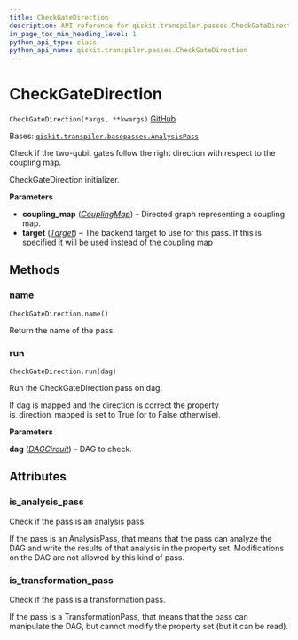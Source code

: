 ```yaml
---
title: CheckGateDirection
description: API reference for qiskit.transpiler.passes.CheckGateDirection
in_page_toc_min_heading_level: 1
python_api_type: class
python_api_name: qiskit.transpiler.passes.CheckGateDirection
---
```


# CheckGateDirection

<span id="qiskit.transpiler.passes.CheckGateDirection" />

`CheckGateDirection(*args, **kwargs)` [GitHub](https://github.com/qiskit/qiskit/tree/stable/0.22/qiskit/transpiler/passes/utils/check_gate_direction.py "view source code")

Bases: [`qiskit.transpiler.basepasses.AnalysisPass`](qiskit.transpiler.AnalysisPass "qiskit.transpiler.basepasses.AnalysisPass")

Check if the two-qubit gates follow the right direction with respect to the coupling map.

CheckGateDirection initializer.

**Parameters**

*   **coupling\_map** ([*CouplingMap*](qiskit.transpiler.CouplingMap "qiskit.transpiler.CouplingMap")) – Directed graph representing a coupling map.
*   **target** ([*Target*](qiskit.transpiler.Target "qiskit.transpiler.Target")) – The backend target to use for this pass. If this is specified it will be used instead of the coupling map

## Methods

### name

<span id="qiskit.transpiler.passes.CheckGateDirection.name" />

`CheckGateDirection.name()`

Return the name of the pass.

### run

<span id="qiskit.transpiler.passes.CheckGateDirection.run" />

`CheckGateDirection.run(dag)`

Run the CheckGateDirection pass on dag.

If dag is mapped and the direction is correct the property is\_direction\_mapped is set to True (or to False otherwise).

**Parameters**

**dag** ([*DAGCircuit*](qiskit.dagcircuit.DAGCircuit "qiskit.dagcircuit.DAGCircuit")) – DAG to check.

## Attributes

<span id="qiskit.transpiler.passes.CheckGateDirection.is_analysis_pass" />

### is\_analysis\_pass

Check if the pass is an analysis pass.

If the pass is an AnalysisPass, that means that the pass can analyze the DAG and write the results of that analysis in the property set. Modifications on the DAG are not allowed by this kind of pass.

<span id="qiskit.transpiler.passes.CheckGateDirection.is_transformation_pass" />

### is\_transformation\_pass

Check if the pass is a transformation pass.

If the pass is a TransformationPass, that means that the pass can manipulate the DAG, but cannot modify the property set (but it can be read).

